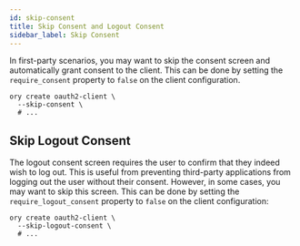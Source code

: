 ```yaml
---
id: skip-consent
title: Skip Consent and Logout Consent
sidebar_label: Skip Consent
---
```


In first-party scenarios, you may want to skip the consent screen and automatically grant consent to the client. This can be done by setting the `require_consent` property to `false` on the client configuration.

```shell
ory create oauth2-client \
  --skip-consent \
  # ...
```

## Skip Logout Consent

The logout consent screen requires the user to confirm that they indeed wish to log out. This is useful from preventing
third-party applications from logging out the user without their consent. However, in some cases, you may want to skip
this screen. This can be done by setting the `require_logout_consent` property to `false` on the client configuration:

```shell
ory create oauth2-client \
  --skip-logout-consent \
  # ...
```
